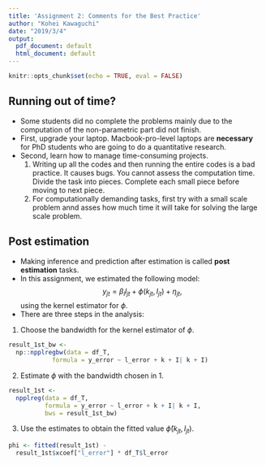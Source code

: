 ```yaml
---
title: 'Assignment 2: Comments for the Best Practice'
author: "Kohei Kawaguchi"
date: "2019/3/4"
output:
  pdf_document: default
  html_document: default
---
```


```r
knitr::opts_chunk$set(echo = TRUE, eval = FALSE)
```

## Running out of time?

- Some students did no complete the problems mainly due to the computation of the non-parametric part did not finish.
- First, upgrade your laptop. Macbook-pro-level laptops are __necessary__ for PhD students who are going to do a quantitative research.
- Second, learn how to manage time-consuming projects.
    1. Writing up all the codes and then running the entire codes is a bad practice. It causes bugs. You cannot assess the computation time. Divide the task into pieces. Complete each small piece before moving to next piece. 
    2. For computationally demanding tasks, first try with a small scale problem annd asses how much time it will take for solving the large scale problem.


## Post estimation

- Making inference and prediction after estimation is called __post estimation__ tasks.
- In this assignment, we estimated the following model:
$$
y_{jt} = \beta_l l_{jt} + \phi(k_{jt}, I_{jt}) + \eta_{jt},
$$
using the kernel estimator for $\phi$.
- There are three steps in the analysis:
1. Choose the bandwidth for the kernel estimator of $\phi$.
```r
result_1st_bw <-
  np::npplregbw(data = df_T,
            formula = y_error ~ l_error + k + I| k + I)
```
2. Estimate $\phi$ with the bandwidth chosen in 1.
```r
result_1st <-
  npplreg(data = df_T,
          formula = y_error ~ l_error + k + I| k + I,
          bws = result_1st_bw)
```
3. Use the estimates to obtain the fitted value $\widehat{\phi}(k_{jt}, I_{jt})$.
```r
phi <- fitted(result_1st) - 
  result_1st$xcoef["l_error"] * df_T$l_error
```

